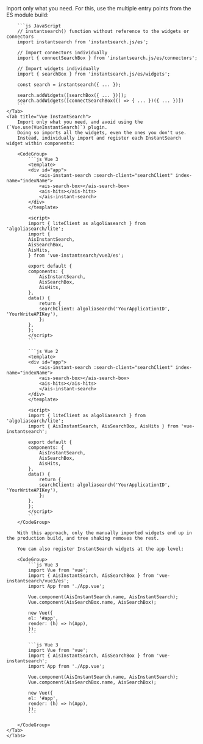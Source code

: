 <Accordion title="Minimize imports with InstantSearch.js and Vue InstantSearch">
    <Tabs>
    <Tab title="InstantSearch.js">
        Inport only what you need.
        For this, use the multiple entry points from the ES module build:

        ```js JavaScript
        // instantsearch() function without reference to the widgets or connectors
        import instantsearch from 'instantsearch.js/es';

        // Import connectors individually
        import { connectSearchBox } from 'instantsearch.js/es/connectors';

        // Import widgets individually
        import { searchBox } from 'instantsearch.js/es/widgets';

        const search = instantsearch({ ... });

        search.addWidgets([searchBox({ ... })]);
        search.addWidgets([connectSearchBox(() => { ... })({ ... })])
        ```
    </Tab>
    <Tab title="Vue InstantSearch">
        Import only what you need, and avoid using the (`Vue.use(VueInstantSearch)`) plugin.
        Doing so imports all the widgets, even the ones you don't use.
        Instead, individually import and register each InstantSearch widget within components:

        <CodeGroup>
            ```js Vue 3
            <template>
            <div id="app">
                <ais-instant-search :search-client="searchClient" index-name="indexName">
                <ais-search-box></ais-search-box>
                <ais-hits></ais-hits>
                </ais-instant-search>
            </div>
            </template>

            <script>
            import { liteClient as algoliasearch } from 'algoliasearch/lite';
            import {
            AisInstantSearch,
            AisSearchBox,
            AisHits,
            } from 'vue-instantsearch/vue3/es';

            export default {
            components: {
                AisInstantSearch,
                AisSearchBox,
                AisHits,
            },
            data() {
                return {
                searchClient: algoliasearch('YourApplicationID', 'YourWriteAPIKey'),
                };
            },
            };
            </script>
            ```

            ```js Vue 2
            <template>
            <div id="app">
                <ais-instant-search :search-client="searchClient" index-name="indexName">
                <ais-search-box></ais-search-box>
                <ais-hits></ais-hits>
                </ais-instant-search>
            </div>
            </template>

            <script>
            import { liteClient as algoliasearch } from 'algoliasearch/lite';
            import { AisInstantSearch, AisSearchBox, AisHits } from 'vue-instantsearch';

            export default {
            components: {
                AisInstantSearch,
                AisSearchBox,
                AisHits,
            },
            data() {
                return {
                searchClient: algoliasearch('YourApplicationID', 'YourWriteAPIKey'),
                };
            },
            };
            </script>
            ```
        </CodeGroup>
        
        With this approach, only the manually imported widgets end up in the production build, and tree shaking removes the rest.

        You can also register InstantSearch widgets at the app level:

        <CodeGroup>
            ```js Vue 3
            import Vue from 'vue';
            import { AisInstantSearch, AisSearchBox } from 'vue-instantsearch/vue3/es';
            import App from './App.vue';

            Vue.component(AisInstantSearch.name, AisInstantSearch);
            Vue.component(AisSearchBox.name, AisSearchBox);

            new Vue({
            el: '#app',
            render: (h) => h(App),
            });
            ```

            ```js Vue 3
            import Vue from 'vue';
            import { AisInstantSearch, AisSearchBox } from 'vue-instantsearch';
            import App from './App.vue';

            Vue.component(AisInstantSearch.name, AisInstantSearch);
            Vue.component(AisSearchBox.name, AisSearchBox);

            new Vue({
            el: '#app',
            render: (h) => h(App),
            });
            ```
            
        </CodeGroup>
    </Tab>
    </Tabs>

</Accordion>
